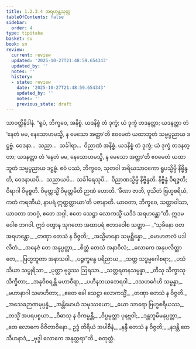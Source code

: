 ```yaml
---
title: 1.2.3.4 အရဟန္တသုတ္တ
tableOfContents: false
sidebar:
  order: 4
type: tipitaka
basket: su
book: sn
review:
  current: review
  updated: '2025-10-27T21:48:59.654343'
  updated_by: ''
  notes: ''
  history:
  - state: review
    date: '2025-10-27T21:48:59.654343'
    updated_by: ''
    notes: ''
    previous_state: draft
---
```



<ReviewStatus review={frontmatter.review} showDetails={true} />

<HypothesisAnnotation frontmatter={frontmatter} />

<DynamicBreadcrumb />

<Division number="76" book="sn" e="ch" v="18" p="291">

<Paragraph number="385" book="sn">
သာဝတ္ထိနိဒါနံ. “ရူပံ, ဘိက္ခဝေ, အနိစ္စံ. ယဒနိစ္စံ တံ ဒုက္ခံ; ယံ ဒုက္ခံ တဒနတ္တာ; ယဒနတ္တာ တံ ‘နေတံ မမ, နေသောဟမသ္မိ, န မေသော အတ္တာ’တိ ဧဝမေတံ ယထာဘူတံ သမ္မပ္ပညာယ ဒဋ္ဌဗ္ဗံ. ဝေဒနာ…  သညာ…  သင်္ခါရာ…  ဝိညာဏံ အနိစ္စံ. ယဒနိစ္စံ တံ ဒုက္ခံ; ယံ ဒုက္ခံ တဒနတ္တာ; ယဒနတ္တာ တံ ‘နေတံ မမ, နေသောဟမသ္မိ, န မေသော အတ္တာ’တိ ဧဝမေတံ ယထာဘူတံ သမ္မပ္ပညာယ ဒဋ္ဌဗ္ဗံ.
</Paragraph>

<Paragraph number="386" book="sn">
ဧဝံ ပဿံ, ဘိက္ခဝေ, သုတဝါ အရိယသာဝကော ရူပသ္မိမ္ပိ နိဗ္ဗိန္ဒတိ, ဝေဒနာယပိ…  သညာယပိ…  သင်္ခါရေသုပိ…  ဝိညာဏသ္မိမ္ပိ နိဗ္ဗိန္ဒတိ. နိဗ္ဗိန္ဒံ ဝိရဇ္ဇတိ; ဝိရာဂါ ဝိမုစ္စတိ. ဝိမုတ္တသ္မိံ ဝိမုတ္တမိတိ ဉာဏံ ဟောတိ. ‘ခီဏာ ဇာတိ, ဝုသိတံ ဗြဟ္မစရိယံ, ကတံ ကရဏီယံ, နာပရံ ဣတ္ထတ္တာယာ’တိ ပဇာနာတိ. ယာဝတာ, ဘိက္ခဝေ, သတ္တာဝါသာ, ယာဝတာ ဘဝဂ္ဂံ, ဧတေ အဂ္ဂါ, ဧတေ သေဋ္ဌာ လောကသ္မိံ ယဒိဒံ အရဟန္တော”တိ.
</Paragraph>

<Paragraph number="387" book="sn">
ဣဒမဝေါစ ဘဂဝါ. ဣဒံ ဝတွာန သုဂတော အထာပရံ ဧတဒဝေါစ သတ္ထာ—
</Paragraph>

<Paragraph number="388" type="verses" book="sn">
_“သုခိနော ဝတ အရဟန္တော,_  
_တဏှာ တေသံ န ဝိဇ္ဇတိ;_  
_အသ္မိမာနော သမုစ္ဆိန္နော,_  
_မောဟဇာလံ ပဒါလိတံ._  

</Paragraph>

<Paragraph number="389" type="verses" book="sn">
_အနေဇံ တေ အနုပ္ပတ္တာ,_  
_စိတ္တံ တေသံ အနာဝိလံ;_  
_လောကေ အနုပလိတ္တာ တေ,_  
_ဗြဟ္မဘူတာ အနာသဝါ._  

</Paragraph>

<Paragraph number="390" type="verses" book="sn">
_ပဉ္စက္ခန္ဓေ ပရိညာယ,_  
_သတ္တ သဒ္ဓမ္မဂေါစရာ;_  
_ပသံသိယာ သပ္ပုရိသာ,_  
_ပုတ္တာ ဗုဒ္ဓဿ ဩရသာ._  

</Paragraph>

<Paragraph number="391" type="verses" book="sn">
_သတ္တရတနသမ္ပန္နာ,_  
_တီသု သိက္ခာသု သိက္ခိတာ;_  
_အနုဝိစရန္တိ မဟာဝီရာ,_  
_ပဟီနဘယဘေရဝါ._  

</Paragraph>

<Paragraph number="392" type="verses" book="sn">
_ဒသဟင်္ဂေဟိ သမ္ပန္နာ,_  
_မဟာနာဂါ သမာဟိတာ;_  
_ဧတေ ခေါ သေဋ္ဌာ လောကသ္မိံ,_  
_တဏှာ တေသံ န ဝိဇ္ဇတိ._  

</Paragraph>

<Paragraph number="393" type="verses" book="sn">
_အသေခဉာဏမုပ္ပန္နံ,_  
_အန္တိမောယံ သမုဿယော;_  
_ယော သာရော ဗြဟ္မစရိယဿ,_  
_တသ္မိံ အပရပစ္စယာ._  

</Paragraph>

<Paragraph number="394" type="verses" book="sn">
_ဝိဓာသု န ဝိကမ္ပန္တိ,_  
_ဝိပ္ပမုတ္တာ ပုနဗ္ဘဝါ;_  
_ဒန္တဘူမိမနုပ္ပတ္တာ,_  
_တေ လောကေ ဝိဇိတာဝိနော._  

</Paragraph>

<Paragraph number="395" type="verses" book="sn">
ဥဒ္ဓံ တိရိယံ အပါစီနံ,_  
_နန္ဒီ တေသံ န ဝိဇ္ဇတိ;_  
_နဒန္တိ တေ သီဟနာဒံ,_  
_ဗုဒ္ဓါ လောကေ အနုတ္တရာ”တိ._  


</Paragraph>
</Division>

<Paragraph number="396" type="center" book="sn">
စတုတ္ထံ.
</Paragraph>